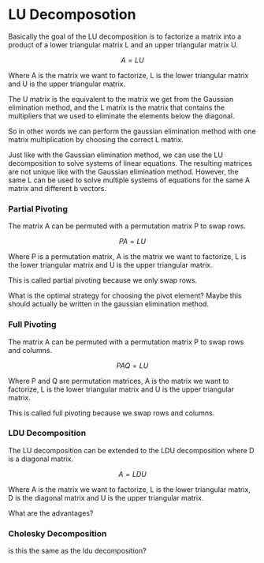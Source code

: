# LU Decomposotion

Basically the goal of the LU decomposition is to factorize a matrix into a product of a lower triangular matrix L and an upper triangular matrix U.

$$
A = LU
$$

Where A is the matrix we want to factorize, L is the lower triangular matrix and U is the upper triangular matrix.

The U matrix is the equivalent to the matrix we get from the Gaussian elimination method, and the L matrix is the matrix that contains the multipliers that we used to eliminate the elements below the diagonal.

So in other words we can perform the gaussian elimination method with one matrix multiplication by choosing the correct L matrix.

Just like with the Gaussian elimination method, we can use the LU decomposition to solve systems of linear equations.
The resulting matrices are not unique like with the Gaussian elimination method.
However, the same L can be used to solve multiple systems of equations for the same A matrix and different b vectors.

### Partial Pivoting

The matrix A can be permuted with a permutation matrix P to swap rows.

$$
PA = LU
$$

Where P is a permutation matrix, A is the matrix we want to factorize, L is the lower triangular matrix and U is the upper triangular matrix.

This is called partial pivoting because we only swap rows.

What is the optimal strategy for choosing the pivot element? Maybe this should actually be written in the gaussian elimination method.

### Full Pivoting

The matrix A can be permuted with a permutation matrix P to swap rows and columns.

$$
PAQ = LU
$$

Where P and Q are permutation matrices, A is the matrix we want to factorize, L is the lower triangular matrix and U is the upper triangular matrix.

This is called full pivoting because we swap rows and columns.

### LDU Decomposition

The LU decomposition can be extended to the LDU decomposition where D is a diagonal matrix.

$$
A = LDU
$$

Where A is the matrix we want to factorize, L is the lower triangular matrix, D is the diagonal matrix and U is the upper triangular matrix.

What are the advantages?

### Cholesky Decomposition

is this the same as the ldu decomposition?